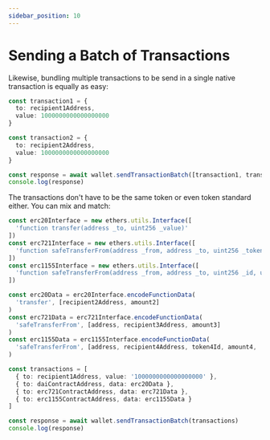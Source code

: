 ```yaml
---
sidebar_position: 10
---
```


# Sending a Batch of Transactions

Likewise, bundling multiple transactions to be send in a single native transaction is equally as easy:

```ts
const transaction1 = {
  to: recipient1Address,
  value: 1000000000000000000
}

const transaction2 = {
  to: recipient2Address,
  value: 1000000000000000000
}

const response = await wallet.sendTransactionBatch([transaction1, transaction2])
console.log(response)
```

The transactions don't have to be the same token or even token standard either.
You can mix and match:

```ts
const erc20Interface = new ethers.utils.Interface([
  'function transfer(address _to, uint256 _value)'
])
const erc721Interface = new ethers.utils.Interface([
  'function safeTransferFrom(address _from, address _to, uint256 _tokenId)'
])
const erc1155Interface = new ethers.utils.Interface([
  'function safeTransferFrom(address _from, address _to, uint256 _id, uint256 _value, bytes calldata _data)'
])

const erc20Data = erc20Interface.encodeFunctionData(
  'transfer', [recipient2Address, amount2]
)
const erc721Data = erc721Interface.encodeFunctionData(
  'safeTransferFrom', [address, recipient3Address, amount3]
)
const erc1155Data = erc1155Interface.encodeFunctionData(
  'safeTransferFrom', [address, recipient4Address, token4Id, amount4, '0x']
)

const transactions = [
  { to: recipient1Address, value: '1000000000000000000' },
  { to: daiContractAddress, data: erc20Data },
  { to: erc721ContractAddress, data: erc721Data },
  { to: erc1155ContractAddress, data: erc1155Data }
]

const response = await wallet.sendTransactionBatch(transactions)
console.log(response)
```
